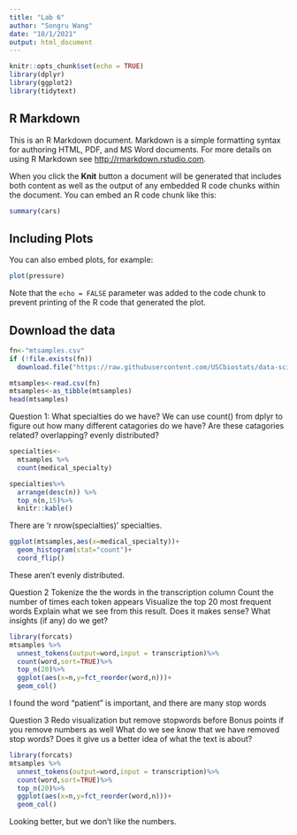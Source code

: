 ```yaml
---
title: "Lab 6"
author: "Songru Wang"
date: "10/1/2021"
output: html_document
---
```


```r
knitr::opts_chunk$set(echo = TRUE)
library(dplyr)
library(ggplot2)
library(tidytext)
```

## R Markdown

This is an R Markdown document. Markdown is a simple formatting syntax for authoring HTML, PDF, and MS Word documents. For more details on using R Markdown see <http://rmarkdown.rstudio.com>.

When you click the **Knit** button a document will be generated that includes both content as well as the output of any embedded R code chunks within the document. You can embed an R code chunk like this:

```r
summary(cars)
```

## Including Plots

You can also embed plots, for example:

```r
plot(pressure)
```

Note that the `echo = FALSE` parameter was added to the code chunk to prevent printing of the R code that generated the plot.

## Download the data
```r
fn<-"mtsamples.csv"
if (!file.exists(fn))
  download.file("https://raw.githubusercontent.com/USCbiostats/data-science-data/master/00_mtsamples/mtsamples.csv.",destfile = fn)

mtsamples<-read.csv(fn)
mtsamples<-as_tibble(mtsamples)
head(mtsamples)
```



Question 1: What specialties do we have?
We can use count() from dplyr to figure out how many different catagories do we have? Are these catagories related? overlapping? evenly distributed?
```r
specialties<-
  mtsamples %>%
  count(medical_specialty)

specialties%>%
  arrange(desc(n)) %>%
  top_n(n,15)%>%
  knitr::kable()


```

There are 'r nrow(specialties)' specialties.

```r
ggplot(mtsamples,aes(x=medical_specialty))+
  geom_histogram(stat="count")+
  coord_flip()


```

These aren't evenly distributed.


Question 2
Tokenize the the words in the transcription column
Count the number of times each token appears
Visualize the top 20 most frequent words
Explain what we see from this result. Does it makes sense? What insights (if any) do we get?
```r
library(forcats)
mtsamples %>%
  unnest_tokens(output=word,input = transcription)%>%
  count(word,sort=TRUE)%>%
  top_n(20)%>%
  ggplot(aes(x=n,y=fct_reorder(word,n)))+
  geom_col()
```

I found the word "patient" is   important, and there are many stop words


Question 3
Redo visualization but remove stopwords before
Bonus points if you remove numbers as well
What do we see know that we have removed stop words? Does it give us a better idea of what the text is about?
```r
library(forcats)
mtsamples %>%
  unnest_tokens(output=word,input = transcription)%>%
  count(word,sort=TRUE)%>%
  top_n(20)%>%
  ggplot(aes(x=n,y=fct_reorder(word,n)))+
  geom_col()
```

Looking better, but we don't like the numbers.

